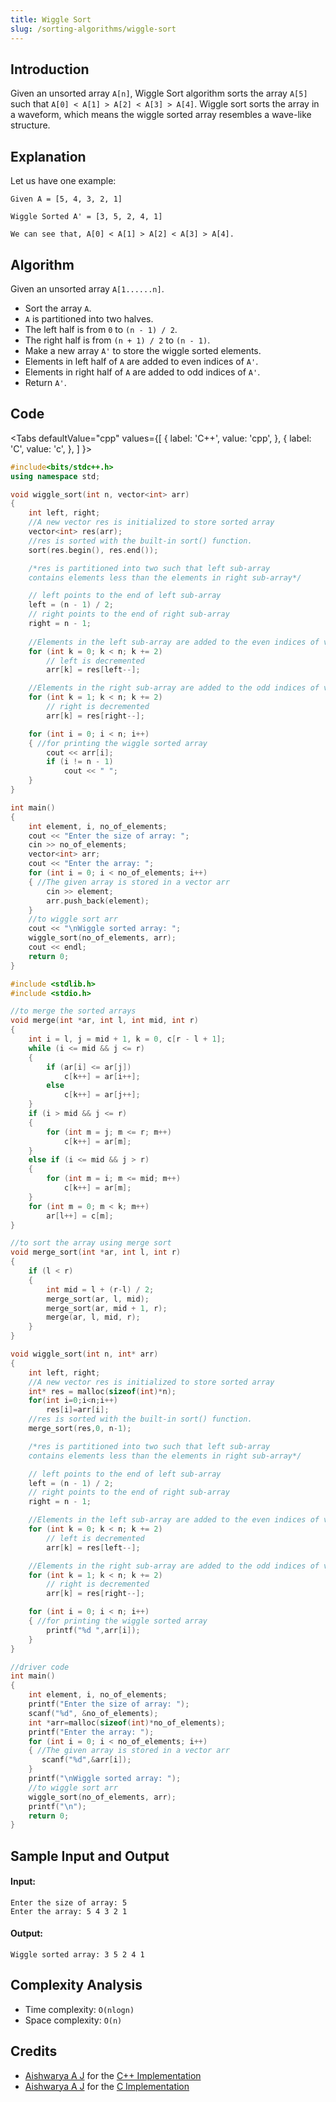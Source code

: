 ```yaml
---
title: Wiggle Sort
slug: /sorting-algorithms/wiggle-sort
---
```


## Introduction

Given an unsorted array `A[n]`, Wiggle Sort algorithm sorts the array `A[5]` such that `A[0] < A[1] > A[2] < A[3] > A[4]`. Wiggle sort sorts the array in a waveform, which means the wiggle sorted array resembles a wave-like structure.

## Explanation

Let us have one example: 

```
Given A = [5, 4, 3, 2, 1]

Wiggle Sorted A' = [3, 5, 2, 4, 1]

We can see that, A[0] < A[1] > A[2] < A[3] > A[4].
```

## Algorithm

Given an unsorted array `A[1......n]`.

- Sort the array `A`.
- `A` is partitioned into two halves.
- The left half is from `0` to `(n - 1) / 2`.
- The right half is from `(n + 1) / 2` to `(n - 1)`.
- Make a new array `A'` to store the wiggle sorted elements.
- Elements in left half of `A` are added to even indices of `A'`.
- Elements in right half of `A` are added to odd indices of `A'`.
- Return `A'`.

## Code


<Tabs
  defaultValue="cpp"
  values={[
    { label: 'C++', value: 'cpp', },
    { label: 'C', value: 'c', },
  ]
}>
<TabItem value="cpp">

```cpp
#include<bits/stdc++.h>
using namespace std;

void wiggle_sort(int n, vector<int> arr)
{
    int left, right;
    //A new vector res is initialized to store sorted array
    vector<int> res(arr);
    //res is sorted with the built-in sort() function.
    sort(res.begin(), res.end());

    /*res is partitioned into two such that left sub-array 
    contains elements less than the elements in right sub-array*/

    // left points to the end of left sub-array 
    left = (n - 1) / 2;
    // right points to the end of right sub-array
    right = n - 1;
    
    //Elements in the left sub-array are added to the even indices of vector res
    for (int k = 0; k < n; k += 2)
        // left is decremented
        arr[k] = res[left--];

    //Elements in the right sub-array are added to the odd indices of vector x
    for (int k = 1; k < n; k += 2)
        // right is decremented
        arr[k] = res[right--];

    for (int i = 0; i < n; i++)
    { //for printing the wiggle sorted array
        cout << arr[i];
        if (i != n - 1)
            cout << " ";
    }
}

int main()
{
    int element, i, no_of_elements;
    cout << "Enter the size of array: ";
    cin >> no_of_elements;
    vector<int> arr;
    cout << "Enter the array: ";
    for (int i = 0; i < no_of_elements; i++)
    { //The given array is stored in a vector arr
        cin >> element;
        arr.push_back(element);
    }
    //to wiggle sort arr
    cout << "\nWiggle sorted array: ";
    wiggle_sort(no_of_elements, arr);
    cout << endl;
    return 0;
}
```

</TabItem>
<TabItem value="c">

```c
#include <stdlib.h>
#include <stdio.h>

//to merge the sorted arrays
void merge(int *ar, int l, int mid, int r)
{
    int i = l, j = mid + 1, k = 0, c[r - l + 1];
    while (i <= mid && j <= r)
    {
        if (ar[i] <= ar[j])
            c[k++] = ar[i++];
        else
            c[k++] = ar[j++];
    }
    if (i > mid && j <= r)
    {
        for (int m = j; m <= r; m++)
            c[k++] = ar[m];
    }
    else if (i <= mid && j > r)
    {
        for (int m = i; m <= mid; m++)
            c[k++] = ar[m];
    }
    for (int m = 0; m < k; m++)
        ar[l++] = c[m];
}

//to sort the array using merge sort
void merge_sort(int *ar, int l, int r)
{
    if (l < r)
    {
        int mid = l + (r-l) / 2;
        merge_sort(ar, l, mid);
        merge_sort(ar, mid + 1, r);
        merge(ar, l, mid, r);
    }
}

void wiggle_sort(int n, int* arr)
{
    int left, right;
    //A new vector res is initialized to store sorted array
    int* res = malloc(sizeof(int)*n);
    for(int i=0;i<n;i++)
        res[i]=arr[i];
    //res is sorted with the built-in sort() function.
    merge_sort(res,0, n-1);

    /*res is partitioned into two such that left sub-array
    contains elements less than the elements in right sub-array*/

    // left points to the end of left sub-array
    left = (n - 1) / 2;
    // right points to the end of right sub-array
    right = n - 1;

    //Elements in the left sub-array are added to the even indices of vector res
    for (int k = 0; k < n; k += 2)
        // left is decremented
        arr[k] = res[left--];

    //Elements in the right sub-array are added to the odd indices of vector x
    for (int k = 1; k < n; k += 2)
        // right is decremented
        arr[k] = res[right--];

    for (int i = 0; i < n; i++)
    { //for printing the wiggle sorted array
        printf("%d ",arr[i]);
    }
}

//driver code
int main()
{
    int element, i, no_of_elements;
    printf("Enter the size of array: ");
    scanf("%d", &no_of_elements);
    int *arr=malloc(sizeof(int)*no_of_elements);
    printf("Enter the array: ");
    for (int i = 0; i < no_of_elements; i++)
    { //The given array is stored in a vector arr
       scanf("%d",&arr[i]);
    }
    printf("\nWiggle sorted array: ");
    //to wiggle sort arr
    wiggle_sort(no_of_elements, arr);
    printf("\n");
    return 0;
}
```

</TabItem>
</Tabs>

## Sample Input and Output

#### Input:

```
Enter the size of array: 5
Enter the array: 5 4 3 2 1
```

#### Output:

```
Wiggle sorted array: 3 5 2 4 1
```

## Complexity Analysis

  - Time complexity: `O(nlogn)`
  - Space complexity: `O(n)`

## Credits

  - [Aishwarya A J](https://github.com/aish2002) for the [C++ Implementation](https://github.com/TesseractCoding/NeoAlgo/blob/master/C-Plus-Plus/sort/wiggle_sort.cpp)
  - [Aishwarya A J](https://github.com/aish2002) for the [C Implementation](https://github.com/TesseractCoding/NeoAlgo/blob/master/C/sort/Wiggle_sort.c)
